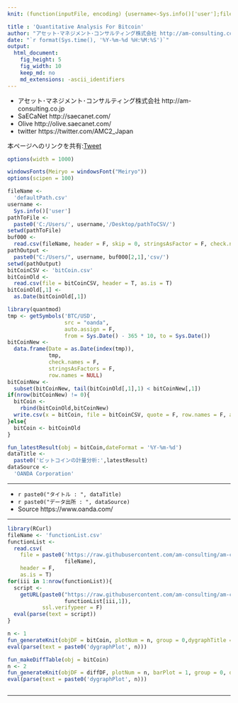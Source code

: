 ```yaml
---
knit: (function(inputFile, encoding) {username<-Sys.info()['user'];fileName<-'defaultPath.csv';pathToFile <-paste0('C:/Users/', username,'/Desktop/pathToCSV/');setwd(pathToFile);buf0<-read.csv(fileName,header = F,skip = 0,stringsAsFactor = F,check.names = F,fileEncoding = 'utf-8');timeStamp<-format(Sys.time(),'%Y%m%d%H%M%S');rmarkdown::render(inputFile, encoding = encoding, output_file = paste0('C:/Users/',username,buf0[2,1],'charts/','am-consulting.co.jp-QuantitativeAnalysisForBitcoin.html')) })

title : 'Quantitative Analysis For Bitcoin'
author: "アセット･マネジメント･コンサルティング株式会社 http://am-consulting.co.jp"
date: "`r format(Sys.time(), '%Y-%m-%d %H:%M:%S')`"
output: 
  html_document:
    fig_height: 5
    fig_width: 10
    keep_md: no
    md_extensions: -ascii_identifiers 
---
```

<link href="http://knowledgevault.saecanet.com/components/rmarkdown-html.css" rel="stylesheet">
<style>.main-container {max-width : 1000px;}</style>
<script src="http://knowledgevault.saecanet.com/components/JavascriptCode.js"></script>

- アセット･マネジメント･コンサルティング株式会社 http://am-consulting.co.jp
- SaECaNet http://saecanet.com/
- Olive http://olive.saecanet.com/
- twitter https://twitter.com/AMC2_Japan

本ページへのリンクを共有:<a href="https://twitter.com/share" class="twitter-share-button" data-via="AMC2_Japan" data-size="large">Tweet</a> <script>!function(d,s,id){var js,fjs=d.getElementsByTagName(s)[0],p=/^http:/.test(d.location)?'http':'https';if(!d.getElementById(id)){js=d.createElement(s);js.id=id;js.src=p+'://platform.twitter.com/widgets.js';fjs.parentNode.insertBefore(js,fjs);}}(document, 'script', 'twitter-wjs');</script>

```r
options(width = 1000)
```

```r
windowsFonts(Meiryo = windowsFont("Meiryo"))
options(scipen = 100)
```

```r
fileName <-
  'defaultPath.csv'
username <- 
  Sys.info()['user']
pathToFile <- 
  paste0('C:/Users/', username,'/Desktop/pathToCSV/')
setwd(pathToFile)
buf000 <- 
  read.csv(fileName, header = F, skip = 0, stringsAsFactor = F, check.names = F, fileEncoding = 'utf-8')
pathOutput <- 
  paste0("C:/Users/", username, buf000[2,1],'csv/')
setwd(pathOutput)
bitCoinCSV <- 'bitCoin.csv'
bitCoinOld <- 
  read.csv(file = bitCoinCSV, header = T, as.is = T)
bitCoinOld[,1] <-
  as.Date(bitCoinOld[,1])
```

```r
library(quantmod)
tmp <- getSymbols('BTC/USD', 
                  src = "oanda", 
                  auto.assign = F, 
                  from = Sys.Date() - 365 * 10, to = Sys.Date())
bitCoinNew <- 
  data.frame(Date = as.Date(index(tmp)),
             tmp,
             check.names = F,
             stringsAsFactors = F,
             row.names = NULL)
bitCoinNew <- 
  subset(bitCoinNew, tail(bitCoinOld[,1],1) < bitCoinNew[,1])
if(nrow(bitCoinNew) != 0){
  bitCoin <- 
    rbind(bitCoinOld,bitCoinNew)
  write.csv(x = bitCoin, file = bitCoinCSV, quote = F, row.names = F, append = F, fileEncoding = 'utf8')
}else{
  bitCoin <- bitCoinOld
}
```

```r
fun_latestResult(obj = bitCoin,dateFormat = '%Y-%m-%d')
dataTitle <- 
  paste0('ビットコインの計量分析:',latestResult)
dataSource <- 
  'OANDA Corporation'
```

***

- `r paste0("タイトル : ", dataTitle)`
- `r paste0("データ出所 : ", dataSource)`
- Source https://www.oanda.com/

***

```r
library(RCurl)
fileName <- 'functionList.csv'
functionList <-
  read.csv(
    file = paste0('https://raw.githubusercontent.com/am-consulting/am-consulting.github.io/master/csv/',
                  fileName),
    header = F,
    as.is = T)
for(iii in 1:nrow(functionList)){
  script <- 
    getURL(paste0("https://raw.githubusercontent.com/am-consulting/am-consulting.github.io/master/", 
                  functionList[iii,1]),
           ssl.verifypeer = F)
  eval(parse(text = script))
}
```

```r
n <- 1
fun_generateKnit(objDF = bitCoin, plotNum = n, group = 0,dygraphTitle = '')
eval(parse(text = paste0('dygraphPlot', n)))
```

```r
fun_makeDiffTable(obj = bitCoin)
n <- 2
fun_generateKnit(objDF = diffDF, plotNum = n, barPlot = 1, group = 0, dygraphTitle = '前日差')
eval(parse(text = paste0('dygraphPlot', n)))
```

```r
```

***

<script>
  (function(i,s,o,g,r,a,m){i['GoogleAnalyticsObject']=r;i[r]=i[r]||function(){
  (i[r].q=i[r].q||[]).push(arguments)},i[r].l=1*new Date();a=s.createElement(o),
  m=s.getElementsByTagName(o)[0];a.async=1;a.src=g;m.parentNode.insertBefore(a,m)
  })(window,document,'script','https://www.google-analytics.com/analytics.js','ga');

  ga('create', 'UA-3077339-5', 'auto');
  ga('send', 'pageview');

</script>
